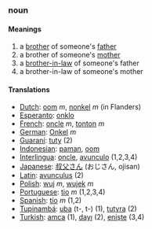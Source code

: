 ===noun===
====Meanings====
#a [[brother]] of someone's [[father]]
#a brother of someone's [[mother]]
#a [[brother-in-law]] of someone's father
#a brother-in-law of someone's mother
====Translations====
*[[Dutch]]: [[oom]] ''m'', [[nonkel]] ''m'' (in Flanders)
*[[Esperanto]]: [[onklo]]
*[[French]]: [[oncle]] ''m'', [[tonton]] ''m''
*[[German]]: [[Onkel]] ''m''
*[[Guaraní]]: [[tuty]] (2)
*[[Indonesian]]: [[paman]], [[oom]]
*[[Interlingua]]: [[oncle]], [[avunculo]] (1,2,3,4)
*[[Japanese]]: [[叔父さん]] (おじさん, ojisan)
*[[Latin]]: [[avunculus]] (2)
*[[Polish]]: [[wuj]] ''m'', [[wujek]] ''m''
*[[Portuguese]]: [[tio]] ''m'' (1,2,3,4)
*[[Spanish]]: [[tío]] ''m'' (1,2)
*[[Tupinambá]]: [[uba]] (t-, t-) (1), [[tutyra]] (2)
*[[Turkish]]: [[amca]] (1), [[dayı]] (2), [[enişte]] (3,4)